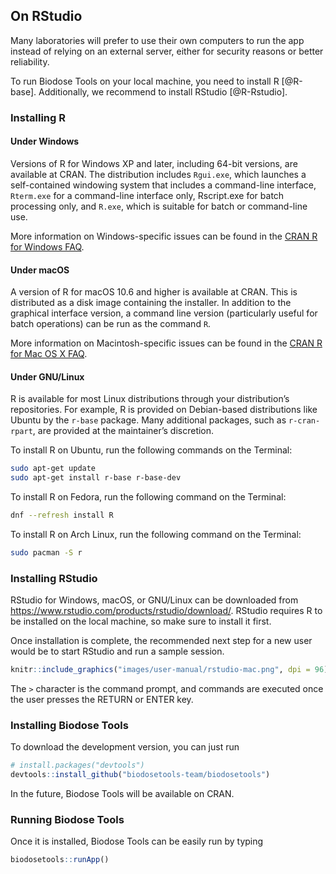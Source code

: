 ## On RStudio {#manual-get-offline}

Many laboratories will prefer to use their own computers to run the app instead of relying on an external server, either for security reasons or better reliability.

To run Biodose Tools on your local machine, you need to install R [@R-base]. Additionally, we recommend to install RStudio [@R-Rstudio].


### Installing R


#### Under Windows {-}

Versions of R for Windows XP and later, including 64-bit versions, are available at CRAN. The distribution includes `Rgui.exe`, which launches a self-contained windowing system that includes a command-line interface, `Rterm.exe` for a command-line interface only, Rscript.exe for batch processing only, and `R.exe`, which is suitable for batch or command-line use. 

More information on Windows-specific issues can be found in the [CRAN R for Windows FAQ](https://cloud.r-project.org/bin/windows/base/rw-FAQ.html).


#### Under macOS {-}

A version of R for macOS 10.6 and higher is available at CRAN. This is distributed as a disk image containing the installer. In addition to the graphical interface version, a command line version (particularly useful for batch operations) can be run as the command `R`. 

More information on Macintosh-specific issues can be found in the [CRAN R for Mac OS X FAQ](https://cloud.r-project.org/bin/macosx/RMacOSX-FAQ.html).


#### Under GNU/Linux {-}

R is available for most Linux distributions through your distribution's repositories. For example, R is provided on Debian-based distributions like Ubuntu by the `r-base` package. Many additional packages, such as `r-cran-rpart`, are provided at the maintainer's discretion. 

To install R on Ubuntu, run the following commands on the Terminal:
```bash
sudo apt-get update
sudo apt-get install r-base r-base-dev
```

To install R on Fedora, run the following command on the Terminal:
```bash
dnf --refresh install R
```

To install R on Arch Linux, run the following command on the Terminal:
```bash
sudo pacman -S r
```

### Installing RStudio

RStudio for Windows, macOS, or GNU/Linux can be downloaded from [https://www.rstudio.com/products/rstudio/download/](https://www.rstudio.com/products/rstudio/download/#download). RStudio requires R to be installed on the local machine, so make sure to install it first.

Once installation is complete, the recommended next step for a new user would be to start RStudio and run a sample session.

```r
knitr::include_graphics("images/user-manual/rstudio-mac.png", dpi = 96)
```

The `>` character is the command prompt, and commands are executed once the user
presses the RETURN or ENTER key.

### Installing Biodose Tools

To download the development version, you can just run
```r
# install.packages("devtools")
devtools::install_github("biodosetools-team/biodosetools")
```

In the future, Biodose Tools will be available on CRAN.

### Running Biodose Tools

Once it is installed, Biodose Tools can be easily run by typing
```r
biodosetools::runApp()
```
